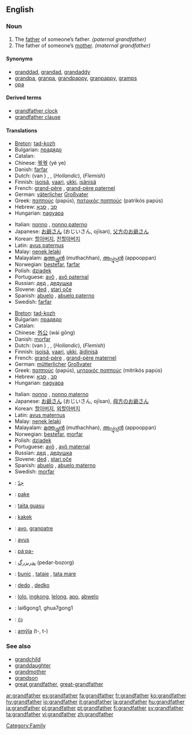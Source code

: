 ==English==
===Noun===
{{en-noun}}

#The [[father]] of someone’s father. ''(paternal grandfather)''
#The father of someone’s [[mother]]. ''(maternal grandfather)''

[[Category:Family]]

====Synonyms====
*[[granddad]], [[grandad]], [[grandaddy]]
*[[grandpa]], [[granpa]], [[grandpappy]], [[granpappy]], [[gramps]]
*[[opa]]

====Derived terms====
*[[grandfather clock]]
*[[grandfather clause]]

====Translations====
{{trans-top|paternal grandfather}}
*[[Breton]]: [[tad-kozh]] {{m}}
*Bulgarian: [[прадядо]] {{m}}
*Catalan: {{t|ca|avi|m}}
*Chinese: [[爷爷]] (yé ye)
*Danish: [[farfar]]
*Dutch: {{t|nl|grootvader}} (van {{t|nl|vaderszijde}}) {{m}}, {{t|nl|opa|m}}, {{t|nl|opoe|m}} (''Hollandic''), {{t|nl|bompa|m}} (''Flemish'')
*Finnish: [[isoisä]], [[vaari]], [[ukki]], [[isänisä]]
*French: [[grand-père]] {{m}}, [[grand-père paternel]]
*German: [[väterlich]]er [[Großvater]]
*Greek: [[παππούς]] (papús), [[πατρικός παππούς]] (patrikós papús)
*Hebrew: [[סב|סָב]] {{m}}, [[סבא|סַבָּא]] {{m}}
*Hungarian: [[nagyapa]]
{{trans-mid}}
*Italian: [[nonno]] {{m}}, [[nonno paterno]]
*Japanese: [[お爺さん]] (おじいさん, ojīsan), [[父方のお爺さん]]
*Korean: [[할아버지]], [[친할아버지]]
*Latin: [[avus paternus]]
*Malay: [[nenek lelaki]]
*Malayalam: [[മുത്തച്ഛന്‍]] (muthachhan), [[അപ്പൂപ്പന്‍]] (appooppan)
*Norwegian: [[bestefar]], [[farfar]]
*Polish: [[dziadek]] {{m}}
*Portuguese: [[avô]] {{m}}, [[avô paternal]]
*Russian: [[дед]] {{m}}, [[дедушка]] {{m}}
*Slovene: [[ded]] {{m}}, [[stari oče]] {{m}}
*Spanish: [[abuelo]] {{m}}, [[abuelo paterno]]
*Swedish: [[farfar]] {{c}}
{{trans-bottom}}

{{trans-top|maternal grandfather}}
*[[Breton]]: [[tad-kozh]] {{m}}
*Bulgarian: [[прадядо]] {{m}}
*Catalan: {{t|ca|avi|m}}
*Chinese: [[外公]] (wài gōng)
*Danish: [[morfar]]
*Dutch: {{t|nl|grootvader}} (van {{t|nl|moederszijde}}) {{m}}, {{t|nl|opa|m}}, {{t|nl|opoe|m}} (''Hollandic''), {{t|nl|bompa|m}} (''Flemish'')
*Finnish: [[isoisä]], [[vaari]], [[ukki]], [[äidinisä]]
*French: [[grand-père]] {{m}}, [[grand-père maternel]]
*German: [[mütterlich]]er [[Großvater]]
*Greek: [[παππούς]] (papús), [[μητρικός παππούς]] (mitrikós papús)
*Hebrew: [[סב|סָב]] {{m}}, [[סבא|סַבָּא]] {{m}}
*Hungarian: [[nagyapa]]
{{trans-mid}}
*Italian: [[nonno]] {{m}}, [[nonno materno]]
*Japanese: [[お爺さん]] (おじいさん, ojīsan), [[母方のお爺さん]]
*Korean: [[할아버지]], [[외할아버지]]
*Latin: [[avus maternus]]
*Malay: [[nenek lelaki]]
*Malayalam: [[മുത്തച്ഛന്‍]] (muthachhan), [[അപ്പൂപ്പന്‍]] (appooppan)
*Norwegian: [[bestefar]], [[morfar]]
*Polish: [[dziadek]] {{m}}
*Portuguese: [[avô]] {{m}}, [[avô maternal]]
*Russian: [[дед]] {{m}}, [[дедушка]] {{m}}
*Slovene: [[ded]] {{m}}, [[stari oče]] {{m}}
*Spanish: [[abuelo]] {{m}}, [[abuelo materno]]
*Swedish: [[morfar]] {{c}}
{{trans-bottom}}

{{trans-top|Translations to be categorized}}
{{checktrans}}
*{{ttbc|Arabic}}: [[جدّ]]
*{{ttbc|Frisian}}: [[pake]]
*{{ttbc|Guaraní}}: [[taita guasu]]
*{{ttbc|Indonesian}}: [[kakek]]
*{{ttbc|Interlingua}}: [[avo]], [[granpatre]]
*{{ttbc|Latin}}: [[avus]] {{m}}
{{trans-mid}}
*{{ttbc|Central Sierra Miwok}}: [[páˑpa-]]
*{{ttbc|Persian}}: [[پدربزرگ]] (pedar-bozorg)
*{{ttbc|Romanian}}: [[bunic]] {{m}}, [[tataie]] {{m}}, [[tata mare]] {{m}}
*{{ttbc|Slovak}}: [[dedo#Slovak|dedo]] {{m}}, [[dedko]] {{m}}
*{{ttbc|Tagalog}}: [[lolo]], [[ingkong]], [[lelong]], [[apo]], [[abwelo]]
*{{ttbc|Teochew}}: lai6gong1, ghua7gong1
*{{ttbc|Thai}}: [[ก๋ง]]
*{{ttbc|Tupinambá}}: [[amỹîa]] (t-, t-)
{{trans-bottom}}

===See also===
*[[grandchild]]
*[[granddaughter]]
*[[grandmother]]
*[[grandson]]
*[[great grandfather]], [[great-grandfather]]

[[ar:grandfather]]
[[es:grandfather]]
[[fa:grandfather]]
[[fr:grandfather]]
[[ko:grandfather]]
[[hy:grandfather]]
[[io:grandfather]]
[[it:grandfather]]
[[la:grandfather]]
[[hu:grandfather]]
[[ja:grandfather]]
[[pl:grandfather]]
[[pt:grandfather]]
[[fi:grandfather]]
[[sv:grandfather]]
[[ta:grandfather]]
[[vi:grandfather]]
[[zh:grandfather]]